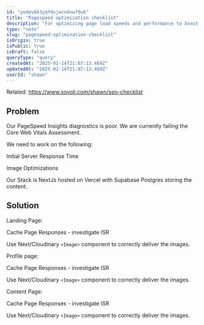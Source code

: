 ```yaml
---
id: "yodev6k3yqf4sjwcndvwf9u6"
title: "Pagespeed optimization checklist"
description: "For optimizing page load speeds and performance to boost SEO."
type: "note"
slug: "pagespeed-optimization-checklist"
isOrigin: true
isPublic: true
isDraft: false
queryType: "query"
createdAt: "2025-02-14T21:07:13.469Z"
updatedAt: "2025-02-14T21:07:13.469Z"
userId: "shawn"
---
```


Related: https://www.sovoli.com/shawn/seo-checklist

## Problem

Our PageSpeed Insights diagnostics is poor. We are currently failing the Core Web Vitals Assessment.

We need to work on the following:

Initial Server Response Time

Image Optimizations

Our Stack is NextJs hosted on Vercel with Supabase Postgres storing the content.

## Solution

Landing Page:

Cache Page Responses - investigate ISR

Use Next/Cloudinary `<Image>`  component to correctly deliver the images.

Profile page:

Cache Page Responses - investigate ISR

Use Next/Cloudinary `<Image>`  component to correctly deliver the images.

Content Page:

Cache Page Responses - investigate ISR

Use Next/Cloudinary `<Image>`  component to correctly deliver the images.
